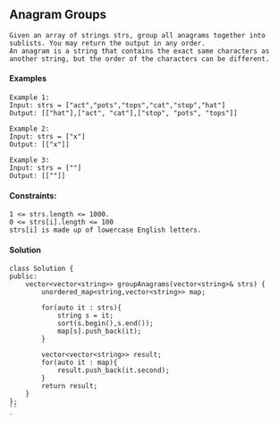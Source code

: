 ## Anagram Groups
```
Given an array of strings strs, group all anagrams together into sublists. You may return the output in any order.
An anagram is a string that contains the exact same characters as another string, but the order of the characters can be different.
```
#### Examples
```
Example 1:
Input: strs = ["act","pots","tops","cat","stop","hat"]
Output: [["hat"],["act", "cat"],["stop", "pots", "tops"]]

Example 2:
Input: strs = ["x"]
Output: [["x"]]

Example 3:
Input: strs = [""]
Output: [[""]]
```
#### Constraints:
```
1 <= strs.length <= 1000.
0 <= strs[i].length <= 100
strs[i] is made up of lowercase English letters.
```
#### Solution
```
class Solution {
public:
    vector<vector<string>> groupAnagrams(vector<string>& strs) {
        unordered_map<string,vector<string>> map;
        
        for(auto it : strs){
            string s = it;
            sort(s.begin(),s.end());
            map[s].push_back(it);
        }

        vector<vector<string>> result;
        for(auto it : map){
            result.push_back(it.second);
        }
        return result;
    }
};
``
`





